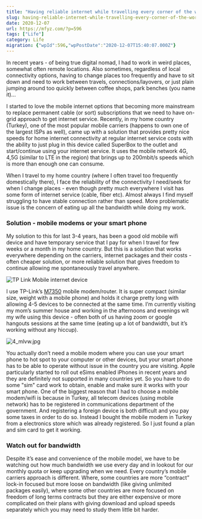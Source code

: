 ```yaml
---
title: "Having reliable internet while travelling every corner of the world"
slug: having-reliable-internet-while-travelling-every-corner-of-the-world
date: 2020-12-07
url: https://mfyz.com/?p=596
tags: ["Life"]
category: Life
migration: {"wpId":596,"wpPostDate":"2020-12-07T15:40:07.000Z"}
---
```



In recent years - of being true digital nomad, I had to work in weird places, somewhat often remote locations. Also sometimes, regardless of local connectivity options, having to change places too frequently and have to sit down and need to work between travels, connections/layovers, or just plain jumping around too quickly between coffee shops, park benches (you name it)...

I started to love the mobile internet options that becoming more mainstream to replace permanent cable (or sort) subscriptions that we need to have on-grid approach to get internet service. Recently, in my home country (Turkey), one of the most popular mobile carriers (happens to own one of the largest ISPs as well), came up with a solution that provides pretty nice speeds for home internet connectivity at regular internet service costs with the ability to just plug in this device called SuperBox to the outlet and start/continue using your internet service. It uses the mobile network 4G, 4,5G (similar to LTE in the region) that brings up to 200mbit/s speeds which is more than enough one can consume.

When I travel to my home country (where I often travel too frequently domestically there), I face the reliability of the connectivity I need/seek for when I change places - even though pretty much everywhere I visit has some form of internet service (cable, fiber etc). Almost always I find myself struggling to have stable connection rather than speed. More problematic issue is the concern of eating up all the bandwidth while doing my work.

### Solution - mobile modems or your smart phone

My solution to this for last 3-4 years, has been a good old mobile wifi device and have temporary service that I pay for when I travel for few weeks or a month in my home country. But this is a solution that works everywhere depending on the carriers, internet packages and their costs - often cheaper solution, or more reliable solution that gives freedom to continue allowing me spontaneously travel anywhere.

<Image src="/images/archive/en/2020/12/image-1.png" alt="TP Link Mobile internet device" width={500} />

I use TP-Link’s [M7350](https://www.tp-link.com/en/home-networking/mifi/m7350/) mobile modem/router. It is super compact (similar size, weight with a mobile phone) and holds it charge pretty long with allowing 4-5 devices to be connected at the same time. I’m currently visiting my mom’s summer house and working in the afternoons and evenings wit my wife using this device - often both of us having zoom or google hangouts sessions at the same time (eating up a lot of bandwidth, but it’s working without any hiccup).

![4_mlvw.jpg](/images/archive/en/2020/12/image.png)

You actually don’t need a mobile modem where you can use your smart phone to hot spot to your computer or other devices, but your smart phone has to be able to operate without issue in the country you are visiting. Apple particularly started to roll out eSims enabled iPhones in recent years and they are definitely not supported in many countries yet. So you have to do some "sim" card work to obtain, enable and make sure it works with your smart phone. One of the biggest reason that I had to choose a mobile modem/wifi is because in Turkey, all telecom devices (using mobile network) has to be registered in communications department of the government. And registering a foreign device is both difficult and you pay some taxes in order to do so. Instead I bought the mobile modem in Turkey from a electronics store which was already registered. So I just found a plan and sim card to get it working.

### Watch out for bandwidth

Despite it’s ease and convenience of the mobile model, we have to be watching out how much bandwidth we use every day and in lookout for our monthly quota or keep upgrading when we need. Every country’s mobile carriers approach is different. Where, some countries are more “contract” lock-in focused but more loose on bandwidth (like giving unlimited packages easily), where some other countries are more focused on freedom of long terms contracts but they are either expensive or more complicated on their plans with giving download and upload speeds separately which you may need to study them little bit harder.